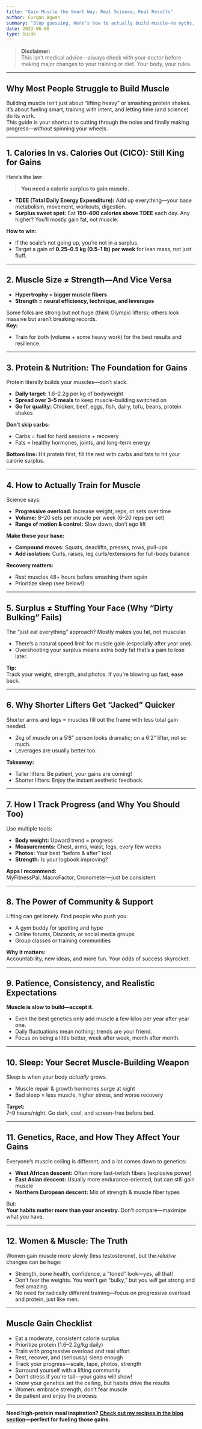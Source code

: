 ```yaml
---
title: "Gain Muscle the Smart Way: Real Science, Real Results"
author: Furqan Agwan
summary: "Stop guessing. Here’s how to actually build muscle—no myths, no hype. Everything you need to know about calories, protein, training, and what it really takes to grow."
date: 2023-06-06
type: Guide
---
```



> **Disclaimer:**  
> This isn’t medical advice—always check with your doctor before making major changes to your training or diet. Your body, your rules.

---

## Why Most People Struggle to Build Muscle

Building muscle isn’t just about “lifting heavy” or smashing protein shakes. It’s about fueling smart, training with intent, and letting time (and science) do its work.  
This guide is your shortcut to cutting through the noise and finally making progress—*without* spinning your wheels.

---

## 1. Calories In vs. Calories Out (CICO): Still King for Gains

Here’s the law:  
> **You need a calorie surplus to gain muscle.**

- **TDEE (Total Daily Energy Expenditure):** Add up everything—your base metabolism, movement, workouts, digestion.
- **Surplus sweet spot:** Eat **150–400 calories above TDEE** each day. Any higher? You’ll mostly gain fat, not muscle.

**How to win:**  
- If the scale’s not going up, you’re not in a surplus.
- Target a gain of **0.25–0.5 kg (0.5–1 lb) per week** for lean mass, not just fluff.

---

## 2. Muscle Size ≠ Strength—And Vice Versa

- **Hypertrophy = bigger muscle fibers**
- **Strength = neural efficiency, technique, and leverages**

Some folks are strong but not huge (think Olympic lifters); others look massive but aren’t breaking records.  
**Key:**  
- Train for both (volume + some heavy work) for the best results and resilience.

---

## 3. Protein & Nutrition: The Foundation for Gains

Protein literally builds your muscles—don’t slack.

- **Daily target:** 1.6–2.2g per kg of bodyweight
- **Spread over 3–5 meals** to keep muscle-building switched on
- **Go for quality:** Chicken, beef, eggs, fish, dairy, tofu, beans, protein shakes

**Don’t skip carbs:**  
- Carbs = fuel for hard sessions + recovery  
- Fats = healthy hormones, joints, and long-term energy

**Bottom line:** Hit protein first, fill the rest with carbs and fats to hit your calorie surplus.

---

## 4. How to Actually Train for Muscle

Science says:  
- **Progressive overload:** Increase weight, reps, or sets over time
- **Volume:** 8–20 sets per muscle per week (6–20 reps per set)
- **Range of motion & control:** Slow down, don’t ego lift

**Make these your base:**  
- **Compound moves:** Squats, deadlifts, presses, rows, pull-ups  
- **Add isolation:** Curls, raises, leg curls/extensions for full-body balance

**Recovery matters:**  
- Rest muscles 48+ hours before smashing them again
- Prioritize sleep (see below!)

---

## 5. Surplus ≠ Stuffing Your Face (Why “Dirty Bulking” Fails)

The “just eat everything” approach? Mostly makes you fat, not muscular.  
- There’s a natural speed limit for muscle gain (especially after year one).
- Overshooting your surplus means extra body fat that’s a pain to lose later.

**Tip:**  
Track your weight, strength, and photos. If you’re blowing up fast, ease back.

---

## 6. Why Shorter Lifters Get “Jacked” Quicker

Shorter arms and legs = muscles fill out the frame with less total gain needed.  
- 2kg of muscle on a 5’6” person looks dramatic; on a 6’2” lifter, not so much.
- Leverages are usually better too.

**Takeaway:**  
- Taller lifters: Be patient, your gains are coming!  
- Shorter lifters: Enjoy the instant aesthetic feedback.

---

## 7. How I Track Progress (and Why You Should Too)

Use multiple tools:
- **Body weight:** Upward trend = progress
- **Measurements:** Chest, arms, waist, legs, every few weeks
- **Photos:** Your best “before & after” tool
- **Strength:** Is your logbook improving?

**Apps I recommend:**  
MyFitnessPal, MacroFactor, Cronometer—just be consistent.

---

## 8. The Power of Community & Support

Lifting can get lonely. Find people who push you:
- A gym buddy for spotting and hype
- Online forums, Discords, or social media groups
- Group classes or training communities

**Why it matters:**  
Accountability, new ideas, and more fun. Your odds of success skyrocket.

---

## 9. Patience, Consistency, and Realistic Expectations

**Muscle is slow to build—accept it.**  
- Even the best genetics only add muscle a few kilos per year after year one.
- Daily fluctuations mean nothing; trends are your friend.
- Focus on being a little better, week after week, month after month.

---

## 10. Sleep: Your Secret Muscle-Building Weapon

Sleep is when your body *actually* grows.
- Muscle repair & growth hormones surge at night
- Bad sleep = less muscle, higher stress, and worse recovery

**Target:**  
7–9 hours/night. Go dark, cool, and screen-free before bed.

---

## 11. Genetics, Race, and How They Affect Your Gains

Everyone’s muscle ceiling is different, and a lot comes down to genetics:
- **West African descent:** Often more fast-twitch fibers (explosive power)
- **East Asian descent:** Usually more endurance-oriented, but can still gain muscle
- **Northern European descent:** Mix of strength & muscle fiber types

But:  
**Your habits matter more than your ancestry.** Don’t compare—maximize what *you* have.

---

## 12. Women & Muscle: The Truth

Women gain muscle more slowly (less testosterone), but the *relative* changes can be huge:
- Strength, bone health, confidence, a “toned” look—yes, all that!
- Don’t fear the weights. You won’t get “bulky,” but you *will* get strong and feel amazing.
- No need for radically different training—focus on progressive overload and protein, just like men.

---

## **Muscle Gain Checklist**

- Eat a moderate, consistent calorie surplus
- Prioritize protein (1.6–2.2g/kg daily)
- Train with progressive overload and real effort
- Rest, recover, and (seriously) sleep enough
- Track your progress—scale, tape, photos, strength
- Surround yourself with a lifting community
- Don’t stress if you’re tall—your gains will show!
- Know your genetics set the ceiling, but habits drive the results
- Women: embrace strength, don’t fear muscle
- Be patient and enjoy the process

---

**Need high-protein meal inspiration? [Check out my recipes in the blog section](/blog?category=recipes)—perfect for fueling those gains.**
